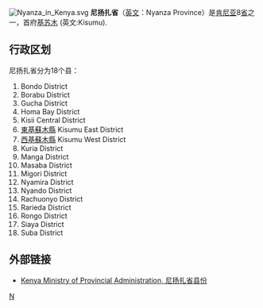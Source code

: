 [[File:Nyanza_in_Kenya.svg|right]]
'''尼扬扎省'''（[[英文|英文]]：Nyanza Province）是[[肯尼亚|肯尼亚]]8[[省|省]]之一，首府[[基苏木|基苏木]] (英文:Kisumu).

== 行政区划 ==
尼扬扎省分为18个县：
# Bondo District 
# Borabu District 
# Gucha District 
# Homa Bay District 
# Kisii Central District 
# [[東基蘇木縣|東基蘇木縣]] Kisumu East District 
# [[西基蘇木縣|西基蘇木縣]] Kisumu West District 
# Kuria District 
# Manga District 
# Masaba District 
# Migori District 
# Nyamira District 
# Nyando District 
# Rachuonyo District 
# Rarieda District 
# Rongo District 
# Siaya District 
# Suba District

== 外部链接 ==
* {{en}} [https://web.archive.org/web/20090307070518/http://www.provincialadministration.go.ke/detail.php?op=8006 Kenya Ministry of Provincial Administration, 尼扬扎省县份]

{{coord|display=title}}
{{Kenya-geo-stub}}
{{肯尼亚省份}}

[[Category:肯尼亚行政区划|N]]